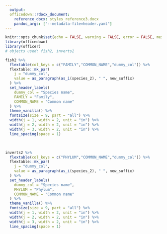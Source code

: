 ```yaml
---
  output:
  officedown::rdocx_document: 
    reference_docx: styles_reference3.docx
    pandoc_args: ["--metadata-file=header.yaml"]
---
```


```r
knitr::opts_chunk$set(echo = FALSE, warning = FALSE, error = FALSE, message = FALSE)
library(officedown)
library(officer)
# objects used: fish2, inverts2
```

```r
fish2 %>% 
  flextable(col_keys = c("FAMILY","COMMON_NAME","dummy_col")) %>%
  flextable::mk_par(
    j = "dummy_col",
    value = as_paragraph(as_i(species_2), " ", new_suffix)
  ) %>%
  set_header_labels(
    dummy_col = "Species name",
    FAMILY = "Family",
    COMMON_NAME = "Common name"
  ) %>%
  theme_vanilla() %>%
  fontsize(size = 9, part = "all") %>%
  width(j = 1, width = 2, unit = "in") %>%
  width(j = 2, width = 2, unit = "in") %>%
  width(j = 3, width = 2, unit = "in") %>%
  line_spacing(space = 1)
```

<br />

```r
inverts2 %>% 
  flextable(col_keys = c("PHYLUM","COMMON_NAME","dummy_col")) %>%
  flextable::mk_par(
    j = "dummy_col",
    value = as_paragraph(as_i(species_2), " ", new_suffix)
  ) %>%
  set_header_labels(
    dummy_col = "Species name",
    PHYLUM = "Phylum",
    COMMON_NAME = "Common name"
  ) %>%
  theme_vanilla() %>%
  fontsize(size = 9, part = "all") %>%
  width(j = 1, width = 2, unit = "in") %>%
  width(j = 2, width = 2, unit = "in") %>%
  width(j = 3, width = 2, unit = "in") %>%
  line_spacing(space = 1)
```